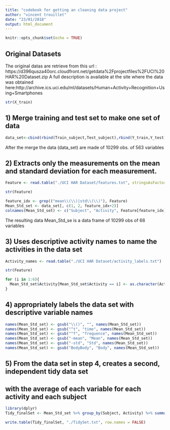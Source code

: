 ```yaml
---
title: "codebook for getting an cleaning data project"
author: "vincent trouillet"
date: "23/01/2018"
output: html_document
---
```


```r
knitr::opts_chunk$set(echo = TRUE)
```

## Original Datasets

The original datas are retrieve from this url : https://d396qusza40orc.cloudfront.net/getdata%2Fprojectfiles%2FUCI%20HAR%20Dataset.zip
A full description is available at the site where the data was obtained here:http://archive.ics.uci.edu/ml/datasets/Human+Activity+Recognition+Using+Smartphones



```r
str(X_train)
```

## 1) Merge training and test set to make one set of data
```r
data_set<-cbind(rbind(Train_subject,Test_subject),rbind(Y_train,Y_test),rbind(X_train,X_test))
```

After the merge the data (data_set) are made of 10299 obs. of 563 variables 

## 2) Extracts only the measurements on the mean and standard deviation for each measurement.
```r
Feature <- read.table("./UCI HAR Dataset/features.txt", stringsAsFactors = FALSE)[,2]
```
```r
str(Feature)
```

```r
feature_idx <- grep(("mean\\(\\)|std\\(\\)"), Feature)
Mean_Std_set <- data_set[, c(1, 2, feature_idx+2)]
colnames(Mean_Std_set) <- c("Subject", "Activity", Feature[feature_idx])
```

The resulting data Mean_Std_se is a data frame of 10299 obs  of 68 variables

## 3)  Uses descriptive activity names to name the activities in the data set

```r
Activity_names <- read.table("./UCI HAR Dataset/activity_labels.txt")
```

```r
str(Feature)
```

```r
for (i in 1:6){
  Mean_Std_set$Activity[Mean_Std_set$Activity == i] <- as.character(Activity_names[i,2])
}
```
## 4) appropriately labels the data set with descriptive variable names
```r
names(Mean_Std_set) <- gsub("\\()", "", names(Mean_Std_set))
names(Mean_Std_set) <- gsub("^t", "time", names(Mean_Std_set))
names(Mean_Std_set) <- gsub("^f", "frequence", names(Mean_Std_set))
names(Mean_Std_set) <- gsub("-mean", "Mean", names(Mean_Std_set))
names(Mean_Std_set) <- gsub("-std", "Std", names(Mean_Std_set))
names(Mean_Std_set) <- gsub("BodyBody", "Body", names(Mean_Std_set))
```
## 5) From the data set in step 4, creates a second, independent tidy data set 
##    with the average of each variable for each activity and each subject
```r
library(dplyr)
Tidy_finalSet <- Mean_Std_set %>% group_by(Subject, Activity) %>% summarise_all(.funs = c(mean="mean"))

write.table(Tidy_finalSet, "./TidySet.txt", row.names = FALSE)
```